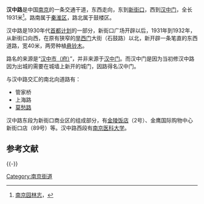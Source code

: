 {{Infobox Shanghai Road
|中文道路名称=汉中路
|道路属性=市区道路
|道路英文名=
|走向1=西
|走向2=东
|走向1(E)=W
|走向2(E)=E
|起点=
|终点=
|所在地区=[[江苏省|江苏省]][[南京市|南京市]]
|道路命名日期=1930年10月3日
}}
'''汉中路'''是中国[[南京|南京]]的一条交通干道，东西走向，东到[[新街口_(南京)|新街口]]，西到[[汉中门|汉中门]]，全长1931米<ref>[http://www.njyl.com/xinwenzx/ylz.asp?page_no=63 南京园林志]{{dead link|date=2018年1月 |bot=InternetArchiveBot |fix-attempted=yes }}，</ref>。路南属于[[秦淮区|秦淮区]]，路北属于鼓楼区。

汉中路是1930年代[[首都计划|首都计划]]的一部分，新街口广场开辟以后，1931年到1932年，从新街口向西，在原有狭窄的[[汉西门|旱西门]]大街（石鼓路）以北，新开辟一条笔直的东西道路，宽40米，两旁种植[[悬铃木|悬铃木]]。

路名的来源是“[[汉中|汉中市（府）]]”，并非来源于[[汉中门|汉中门]]。而汉中门是因为当初修汉中路因为出城的需要在城墙上新开的城门，因路得名汉中门。

与汉中路交汇的南北向道路有：

*管家桥
*上海路
*[[莫愁路|莫愁路]]

汉中路东段为新街口商业区的组成部分，有[[金陵饭店|金陵饭店]]（2号）、金鹰国际购物中心新街口店（89号）等。汉中路西段有[[南京医科大学|南京医科大学]]。

== 参考文献 ==
{{Reflist}}

{{-}}
{{首都干路定名图}}
{{南京安全区}}

[[Category:南京街道|Category:南京街道]]